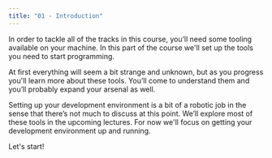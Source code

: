```yaml
---
title: "01 - Introduction"
---
```


In order to tackle all of the tracks in this course, you’ll need some tooling available on your machine. In this part of the course we'll set up the tools you need to start programming.

At first everything will seem a bit strange and unknown, but as you progress you'll learn more about these tools. You’ll come to understand them and you’ll probably expand your arsenal as well.

Setting up your development environment is a bit of a robotic job in the sense that there’s not much to discuss at this point. We’ll explore most of these tools in the upcoming lectures. For now we'll focus on getting your development environment up and running.

Let's start!